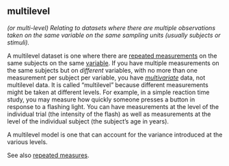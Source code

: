 ## multilevel

<dfn>(or *multi-level*) Relating to datasets where there are multiple observations taken on the same variable on the same sampling units (usually subjects or stimuli).</dfn>

A multilevel dataset is one where there are [repeated measurements](r.html#repeated-measures) on the same subjects on the same [variable](v.html#variable). If you have multiple measurements on the same subjects but on *different* variables, with no more than one measurement per subject per variable, you have *[multivariate](m.html#multivariate)* data, not multilevel data. It is called "multilevel" because different measurements might be taken at different levels. For example, in a simple reaction time study, you may measure how quickly someone presses a button in response to a flashing light. You can have measurements at the level of the individual trial (the intensity of the flash) as well as measurements at the level of the individual subject (the subject's age in years).

A multilevel model is one that can account for the variance introduced at the various levels.

See also [repeated measures](r.html#repeated-measures).
